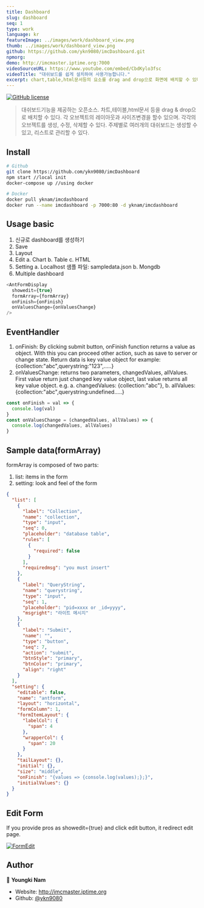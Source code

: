 ```yaml
---
title: Dashboard
slug: dashboard
seq: 1
type: work
language: kr
featureImage: ../images/work/dashboard_view.png
thumb: ../images/work/dashboard_view.png
github: https://github.com/ykn9080/imcDashboard.git
npmorg:
demo: http://imcmaster.iptime.org:7000
videoSourceURL: https://www.youtube.com/embed/CbdKylo3fsc
videoTitle: "대쉬보드를 쉽게 설치하여 사용가능합니다."
excerpt: chart,table,html문서등의 요소를 drag and drop으로 화면에 배치할 수 있다. 주제와 목적에 따라 복수의 dashboard를 생성하여 리스트로 관리한다. 필요에 따라 Easy chart, Easy table, html 등 다양한 모듈을 plugin으로 추가하여 사용할수있다.
---
```


[![GitHub license](https://img.shields.io/badge/license-MIT-blue.svg)](https://github.com/ykn9080/imcDashboard/LICENSE)

> 대쉬보드기능을 제공하는 오픈소스. 차트,테이블,html문서 등을 drag & drop으로 배치할 수 있다. 각 오브젝트의 레이아웃과 사이즈변경을 할수 있으며. 각각의 오브젝트를 생성, 수정, 삭제할 수 있다.
> 주제별로 여러개의 대쉬보드는 생성할 수 있고, 리스트로 관리할 수 있다.

## Install

```sh
# Github
git clone https://github.com/ykn9080/imcDashboard
npm start //local init
docker-compose up //using docker

# Docker
docker pull yknam/imcdashboard
docker run --name imcdashboard -p 7000:80 -d yknam/imcdashboard
```

## Usage basic

1. 신규로 dashboard를 생성하기
2. Save
3. Layout
4. Edit
   a. Chart
   b. Table
   c. HTML
5. Setting
   a. Localhost
   샘플 파일: sampledata.json
   b. Mongdb
6. Multiple dashboard

```javascript
<AntFormDisplay
  showedit={true}
  formArray={formArray}
  onFinish={onFinish}
  onValuesChange={onValuesChange}
/>
```

## EventHandler

1. onFinish: By clicking submit button, onFinish function returns a value as object.
   With this you can proceed other action, such as save to server or change state.
   Return data is key value object for example: {collection:"abc",querystring:"123",.....}
2. onValuesChange: returns two parameters, changedValues, allValues.
   First value return just changed key value object, last value returns all key value object.
   e.g.
   a. changedValues: {collection:"abc"},
   b. allValues:{collection:"abc",querystring:undefined.....}

```javascript
const onFinish = val => {
  console.log(val)
}
const onValuesChange = (changedValues, allValues) => {
  console.log(changedValues, allValues)
}
```

## Sample data(formArray)

formArray is composed of two parts:

1. list: items in the form
2. setting: look and feel of the form

```json
{
  "list": [
    {
      "label": "Collection",
      "name": "collection",
      "type": "input",
      "seq": 0,
      "placeholder": "database table",
      "rules": [
        {
          "required": false
        }
      ],
      "requiredmsg": "you must insert"
    },
    {
      "label": "QueryString",
      "name": "querystring",
      "type": "input",
      "seq": 1,
      "placeholder": "pid=xxxx or _id=yyyy",
      "msgright": "라이트 메시지"
    },
    {
      "label": "Submit",
      "name": "",
      "type": "button",
      "seq": 7,
      "action": "submit",
      "btnStyle": "primary",
      "btnColor": "primary",
      "align": "right"
    }
  ],
  "setting": {
    "editable": false,
    "name": "antform",
    "layout": "horizontal",
    "formColumn": 1,
    "formItemLayout": {
      "labelCol": {
        "span": 4
      },
      "wrapperCol": {
        "span": 20
      }
    },
    "tailLayout": {},
    "initial": {},
    "size": "middle",
    "onFinish": "{values => {console.log(values);};}",
    "initialValues": {}
  }
}
```

## Edit Form

If you provide pros as showedit={true} and click edit button, it redirect edit page.

[![FormEdit](https://i.ibb.co/ZhgW0SR/Imcformedit-small.png)](https://www.youtube.com/watch?v=_Fgp1g39Dc8 "Everything Is AWESOME")

## Author

👤 **Youngki Nam**

- Website: http://imcmaster.iptime.org
- Github: [@ykn9080](https://github.com/ykn9080)

